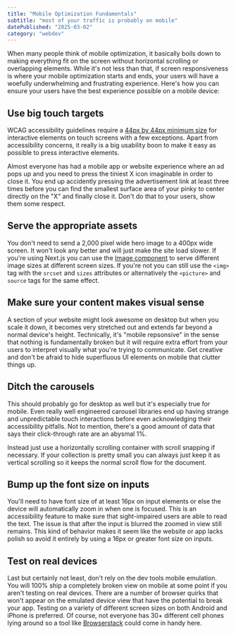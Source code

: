 ```yaml
---
title: "Mobile Optimization Fundamentals"
subtitle: "most of your traffic is probably on mobile"
datePublished: "2025-03-02"
category: "webdev"
---
```


When many people think of mobile optimization, it basically boils down to making everything fit on the screen without horizontal scrolling or overlapping elements. While it's not less than that, if screen responsiveness is where your mobile optimization starts and ends, your users will have a woefully underwhelming and frustrating experience. Here's how you can ensure your users have the best experience possible on a mobile device:

## Use big touch targets

WCAG accessibility guidelines require a [44px by 44px minimum size](https://www.w3.org/WAI/WCAG21/Understanding/target-size.html) for interactive elements on touch screens with a few exceptions. Apart from accessibility concerns, it really is a big usability boon to make it easy as possible to press interactive elements.

Almost everyone has had a mobile app or website experience where an ad pops up and you need to press the tiniest X icon imaginable in order to close it. You end up accidently pressing the advertisement link at least three times before you can find the smallest surface area of your pinky to center directly on the "X" and finally close it. Don't do that to your users, show them some respect.

## Serve the appropriate assets

You don't need to send a 2,000 pixel wide hero image to a 400px wide screen. It won't look any better and will just make the site load slower. If you're using Next.js you can use the [Image component](https://nextjs.org/docs/pages/api-reference/components/image) to serve different image sizes at different screen sizes. If you're not you can still use the `<img>` tag with the `srcset` and `sizes` attributes or alternatively the `<picture>` and `source` tags for the same effect.

## Make sure your content makes visual sense

A section of your website might look awesome on desktop but when you scale it down, it becomes very stretched out and extends far beyond a normal device's height. Technically, it's "mobile repsonsive" in the sense that nothing is fundamentally broken but it will require extra effort from your users to interpret visually what you're trying to communicate. Get creative and don't be afraid to hide superfluous UI elements on mobile that clutter things up.

## Ditch the carousels

This should probably go for desktop as well but it's especially true for mobile. Even really well engineered carousel libraries end up having strange and unpredictable touch interactions before even acknowledging their accessibility pitfalls. Not to mention, there's a good amount of data that says their click-through rate are an abysmal 1%.

Instead just use a horizontally scrolling container with scroll snapping if necessary. If your collection is pretty small you can always just keep it as vertical scrolling so it keeps the normal scroll flow for the document.

## Bump up the font size on inputs

You'll need to have font size of at least 16px on input elements or else the device will automatically zoom in when one is focused. This is an accessibility feature to make sure that sight-impaired users are able to read the text. The issue is that after the input is blurred the zoomed in view still remains. This kind of behavior makes it seem like the website or app lacks polish so avoid it entirely by using a 16px or greater font size on inputs.

## Test on real devices

Last but certainly not least, don't rely on the dev tools mobile emulation. You will 100% ship a completely broken view on mobile at some point if you aren't testing on real devices. There are a number of browser quirks that won't appear on the emulated device view that have the potential to break your app. Testing on a variety of different screen sizes on both Android and iPhone is preferred. Of course, not everyone has 30+ different cell phones lying around so a tool like [Browserstack](https://www.browserstack.com/) could come in handy here.